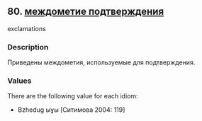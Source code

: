 ## 80. <a href =  'https://agricolamz.github.io/The_Circassian_Isoglosses_Database/80.html' target='_blank'>междометие подтверждения</a>
exclamations

### Description

Приведены междометия, используемые для подтверждения.

### Values
There are the following value for each idiom:

* Bzhedug  ыɣы [Ситимова 2004: 119] 

